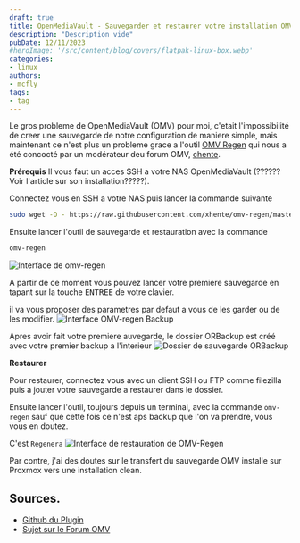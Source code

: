```yaml
---
draft: true
title: OpenMediaVault - Sauvegarder et restaurer votre installation OMV-REGEN
description: "Description vide"
pubDate: 12/11/2023
#heroImage: '/src/content/blog/covers/flatpak-linux-box.webp'
categories: 
- linux
authors: 
- mcfly
tags:
- tag
---
```


Le gros probleme de OpenMediaVault (OMV) pour moi, c'etait l'impossibilité de creer une sauvegarde de notre configuration de maniere simple, mais maintenant ce n'est plus un probleme grace a l'outil [OMV Regen]() qui nous a été concocté par un modérateur deu forum OMV, [chente](https://forum.openmediavault.org/wsc/index.php?user/35013-chente/).

**Prérequis**
Il vous faut un acces SSH a votre NAS OpenMediaVault (??????Voir l'article sur son installation?????).

Connectez vous en SSH a votre NAS puis lancer la commande suivante 
```bash
sudo wget -O - https://raw.githubusercontent.com/xhente/omv-regen/master/omv-regen.sh | sudo bash
```

Ensuite lancer l'outil de sauvegarde et restauration avec la commande 

```bash
omv-regen
```
![Interface de omv-regen](.img/omv-regen.png)

A partir de ce moment vous pouvez lancer votre premiere sauvegarde en tapant sur la touche <span><kbd>ENTREE</kbd></span> de votre clavier.

il va vous proposer des parametres par defaut a vous de les garder ou de les modifier.
![Interface OMV-regen Backup](.img/omv-regen_backup.png)

Apres avoir fait votre premiere auvegarde, le dossier ORBackup est créé avec votre premier backup a l'interieur 
![Dossier de sauvegarde ORBackup](.img/orbackup_folder.png)

**Restaurer**

Pour restaurer, connectez vous avec un client SSH ou FTP comme filezilla puis a jouter votre sauvegarde a restaurer dans le dossier.

Ensuite lancer l'outil, toujours depuis un terminal, avec la commande `omv-regen` sauf que cette fois ce n'est aps backup que l'on va prendre, vous vous en doutez.

C'est `Regenera` 
![Interface de restauration de OMV-Regen](.img/omv-regen_restore.png)

Par contre, j'ai des doutes sur le transfert du sauvegarde OMV installe sur Proxmox vers une installation clean.
## Sources.
* [Github du Plugin](https://github.com/xhente/omv-regen/blob/master/README.md)
* [Sujet sur le Forum OMV](https://forum.openmediavault.org/index.php?thread/47589-how-to-migrate-restore-omv-settings-to-another-system-with-omv-regen/)

